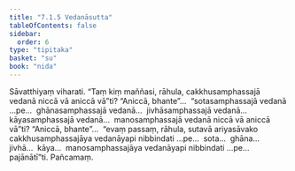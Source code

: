 ```yaml
---
title: "7.1.5 Vedanāsutta"
tableOfContents: false
sidebar:
  order: 6
type: "tipitaka"
basket: "su"
book: "nida"
---
```



<DynamicBreadcrumb />

<Division number="192" book="nida" bookNo="12" page="440">

<Paragraph number="1122" book="nida">
Sāvatthiyaṃ viharati. “Taṃ kiṃ maññasi, rāhula, cakkhusamphassajā vedanā niccā vā aniccā vā”ti? “Aniccā, bhante”…  “sotasamphassajā vedanā …pe…  ghānasamphassajā vedanā…  jivhāsamphassajā vedanā…  kāyasamphassajā vedanā…  manosamphassajā vedanā niccā vā aniccā vā”ti? “Aniccā, bhante”…  “evaṃ passaṃ, rāhula, sutavā ariyasāvako cakkhusamphassajāya vedanāyapi nibbindati …pe…  sota…  ghāna…  jivhā…  kāya…  manosamphassajāya vedanāyapi nibbindati …pe…  pajānātī”ti.

</Paragraph>
</Division>

<Paragraph number="1123" type="center" book="nida">
Pañcamaṃ.
</Paragraph>